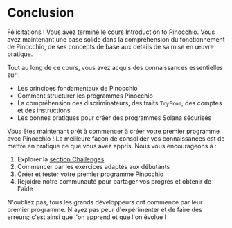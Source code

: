 
# Conclusion

Félicitations ! Vous avez terminé le cours Introduction to Pinocchio. Vous avez maintenant une base solide dans la compréhension du fonctionnement de Pinocchio, de ses concepts de base aux détails de sa mise en œuvre pratique.

<ArticleSection name="Ce que vous avez appris" id="what-you-learned" level="h2" />

Tout au long de ce cours, vous avez acquis des connaissances essentielles sur :
- Les principes fondamentaux de Pinocchio
- Comment structurer les programmes Pinocchio
- La compréhension des discriminateurs, des traits `TryFrom`, des comptes et des instructions
- Les bonnes pratiques pour créer des programmes Solana sécurisés

<ArticleSection name="Prochaines étapes" id="next-steps" level="h2" />

Vous êtes maintenant prêt à commencer à créer votre premier programme avec Pinocchio ! La meilleure façon de consolider vos connaissances est de mettre en pratique ce que vous avez appris. Nous vous encourageons à :

1. Explorer la [section Challenges](/en/challenges)
2. Commencer par les exercices adaptés aux débutants
3. Créer et tester votre premier programme Pinocchio
4. Rejoidre notre communauté pour partager vos progrès et obtenir de l'aide

N'oubliez pas, tous les grands développeurs ont commencé par leur premier programme. N'ayez pas peur d'expérimenter et de faire des erreurs; c'est ainsi que l'on apprend et que l'on évolue !

